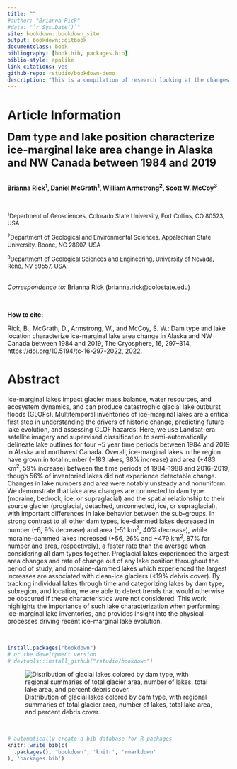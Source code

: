 ```yaml
--- 
title: ""
#author: "Brianna Rick"
#date: "`r Sys.Date()`"
site: bookdown::bookdown_site
output: bookdown::gitbook
documentclass: book
bibliography: [book.bib, packages.bib]
biblio-style: apalike
link-citations: yes
github-repo: rstudio/bookdown-demo
description: "This is a compilation of research looking at the changes in glacial lakes over time in Alaska, and drainage events from ice-dammed lakes from 1985 to 2020."
---
```

# Article Information

<font size = "5"> **Dam type and lake position characterize ice-marginal lake area change in Alaska and NW Canada between 1984 and 2019** </font>

<br>
**Brianna Rick^1^, Daniel McGrath^1^, William Armstrong^2^, Scott W. McCoy^3^**

<br>


<font size = "2">^1^Department of Geosciences, Colorado State University, Fort Collins, CO 80523, USA

^2^Department of Geological and Environmental Sciences, Appalachian State University, Boone, NC 28607, USA

^3^Department of Geological Sciences and Engineering, University of Nevada, Reno, NV 89557, USA</font>

<br>
*Correspondence to:* Brianna Rick (brianna.rick@colostate.edu)

<br>

**How to cite:**

Rick, B., McGrath, D., Armstrong, W., and McCoy, S. W.: Dam type and lake location characterize ice-marginal lake area change in Alaska and NW Canada between 1984 and 2019, The Cryosphere, 16, 297–314, https://doi.org/10.5194/tc-16-297-2022, 2022.

# Abstract

Ice-marginal lakes impact glacier mass balance, water resources, and ecosystem dynamics, and can produce catastrophic glacial lake outburst floods (GLOFs). Multitemporal inventories of ice-marginal lakes are a critical first step in understanding the drivers of historic change, predicting future lake evolution, and assessing GLOF hazards. Here, we use Landsat-era satellite imagery and supervised classification to semi-automatically delineate lake outlines for four ~5 year time periods between 1984 and 2019 in Alaska and northwest Canada. Overall, ice-marginal lakes in the region have grown in total number (+183 lakes, 38% increase) and area (+483 km^2^, 59% increase) between the time periods of 1984–1988 and 2016–2019, though 56% of inventoried lakes did not experience detectable change. Changes in lake numbers and area were notably unsteady and nonuniform. We demonstrate that lake area changes are connected to dam type (moraine, bedrock, ice, or supraglacial) and the spatial relationship to their source glacier (proglacial, detached, unconnected, ice, or supraglacial), with important differences in lake behavior between the sub-groups. In strong contrast to all other dam types, ice-dammed lakes decreased in number (–6, 9% decrease) and area (–51 km^2^, 40% decrease), while moraine-dammed lakes increased (+56, 26% and +479 km^2^, 87% for number and area, respectively), a faster rate than the average when considering all dam types together. Proglacial lakes experienced the largest area changes and rate of change out of any lake position throughout the period of study, and moraine-dammed lakes which experienced the largest increases are associated with clean-ice glaciers (<19% debris cover). By tracking individual lakes through time and categorizing lakes by dam type, subregion, and location, we are able to detect trends that would otherwise be obscured if these characteristics were not considered. This work highlights the importance of such lake characterization when performing ice-marginal lake inventories, and provides insight into the physical processes driving recent ice-marginal lake evolution.  

<br>

```r
install.packages("bookdown")
# or the development version
# devtools::install_github("rstudio/bookdown")
```


![Distribution of glacial lakes colored by dam type, with regional summaries of total glacier area, number of lakes, total lake area, and percent debris cover. ](/Users\Bri\Documents\CSU\EnvDataScience2022\bookdown-demo\images/mapoverview.jpg)

<br>

```r
# automatically create a bib database for R packages
knitr::write_bib(c(
  .packages(), 'bookdown', 'knitr', 'rmarkdown'
), 'packages.bib')

```
